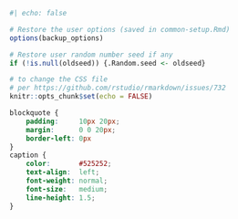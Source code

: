 


```r
#| echo: false

# Restore the user options (saved in common-setup.Rmd)
options(backup_options)

# Restore user random number seed if any
if (!is.null(oldseed)) {.Random.seed <- oldseed}

# to change the CSS file
# per https://github.com/rstudio/rmarkdown/issues/732
knitr::opts_chunk$set(echo = FALSE)
```

```css
blockquote {
    padding:     10px 20px;
    margin:      0 0 20px;
    border-left: 0px
}
caption {
    color:       #525252;
    text-align:  left;
    font-weight: normal;
    font-size:   medium;
    line-height: 1.5;
}
```
